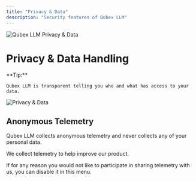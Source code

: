```yaml
---
title: "Privacy & Data"
description: "Security features of Qubex LLM"
---
```



<Image
  src="/images/features/privacy-and-data-handling/header-image.png"
  height={1080}
  width={1920}
  quality={100}
  alt="Qubex LLM Privacy & Data"
/>

# Privacy & Data Handling

<Callout type="info" emoji="️💡">
  **Tip:**

    Qubex LLM is transparent telling you who and what has access to your data.

</Callout>

<Image
  src="/images/features/privacy-and-data-handling/privacy-and-data.png"
  height={1080}
  width={1920}
  quality={100}
  alt="Privacy & Data"
/>

## Anonymous Telemetry

Qubex LLM collects anonymous telemetry and never collects any of your personal data.

We collect telemetry to help improve our product.

If for any reason you would not like to participate in sharing telemetry with us, you can disable it in this menu.
